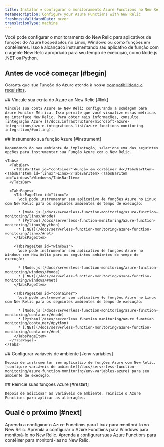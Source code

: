 ```yaml
---
title: Instalar e configurar o monitoramento Azure Functions no New Relic
metaDescription: Configure your Azure Functions with New Relic
freshnessValidatedDate: never
translationType: machine
---
```


Você pode configurar o monitoramento do New Relic para aplicativos de funções do Azure hospedados no Linux, Windows ou como funções em contêineres. Isso é alcançado instrumentando seu aplicativo de função com o agente New Relic apropriado para seu tempo de execução, como Node.js .NET ou Python.

## Antes de você começar [#begin]

Garanta que sua Função do Azure atenda à nossa [compatibilidade e requisitos](/docs/serverless-function-monitoring/azure-function-monitoring/compatibility-requirement-azure-monitoring).

<Steps>
  <Step>
    ## Vincule sua conta do Azure ao New Relic [#link]

    Vincule sua conta Azure ao New Relic configurando a sondagem para Azure Monitor Métrica. Isso permite que você visualize essas métricas na interface New Relic. Para obter mais informações, consulte [integração Azure ](/docs/infrastructure/microsoft-azure-integrations/azure-integrations-list/azure-functions-monitoring-integration/#polling).
  </Step>

  <Step>
    ## instrumento sua função Azure [#instrument]

    Dependendo do seu ambiente de implantação, selecione uma das seguintes opções para instrumentar sua Função Azure com o New Relic.

    <Tabs>
      <TabsBar>
        <TabsBarItem id="container">Função em contêiner do</TabsBarItem> <TabsBarItem id="linux">Linux</TabsBarItem> <TabsBarItem id="windows">Windows</TabsBarItem>
      </TabsBar>

      <TabsPages>
        <TabsPageItem id="linux">
          Você pode instrumentar seu aplicativo de funções Azure no Linux com New Relic para os seguintes ambientes de tempo de execução:

          * [Node.js](/docs/serverless-function-monitoring/azure-function-monitoring/linux/#node)
          * [Python](/docs/serverless-function-monitoring/azure-function-monitoring/linux/#python)
          * [.NET](/docs/serverless-function-monitoring/azure-function-monitoring/linux/#net)
        </TabsPageItem>

        <TabsPageItem id="windows">
          Você pode instrumentar seu aplicativo de funções Azure no Windows com New Relic para os seguintes ambientes de tempo de execução:

          * [Node.js](/docs/serverless-function-monitoring/azure-function-monitoring/windows/#node)
          * [.NET](/docs/serverless-function-monitoring/azure-function-monitoring/windows/#net)
        </TabsPageItem>

        <TabsPageItem id="container">
          Você pode instrumentar seu aplicativo de funções Azure no Linux com New Relic para os seguintes ambientes de tempo de execução:

          * [Node.js](/docs/serverless-function-monitoring/azure-function-monitoring/container/#node)
          * [Python](/docs/serverless-function-monitoring/azure-function-monitoring/container/#python)
          * [.NET](/docs/serverless-function-monitoring/azure-function-monitoring/container/#net)
        </TabsPageItem>
      </TabsPages>
    </Tabs>
  </Step>

  <Step>
    ## Configurar variáveis de ambiente [#env-variables]

    Depois de instrumentar seu aplicativo de funções Azure com New Relic, [configure variáveis de ambiente](/docs/serverless-function-monitoring/azure-function-monitoring/env-variables-azure) para seu ambiente de execução.
  </Step>

  <Step>
    ## Reinicie suas funções Azure [#restart]

    Depois de adicionar as variáveis de ambiente, reinicie o Azure Functions para aplicar as alterações.
  </Step>
</Steps>

## Qual é o próximo [#next]

<DocTiles>
  <DocTile title="Instrumentação Linux" path="/docs/serverless-function-monitoring/azure-function-monitoring/linux">
    Aprenda a configurar o Azure Functions para Linux para monitorá-lo no New Relic.
  </DocTile>

  <DocTile title="Instrumentação Windows" path="/docs/serverless-function-monitoring/azure-function-monitoring/windows">
    Aprenda a configurar o Azure Functions para Windows para monitorá-lo no New Relic.
  </DocTile>

  <DocTile title="contêiner instrumentação" path="/docs/serverless-function-monitoring/azure-function-monitoring/container">
    Aprenda a configurar suas Azure Functions para contêiner para monitorá-las no New Relic.
  </DocTile>
</DocTiles>